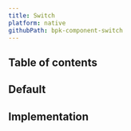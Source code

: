 ```yaml
---
title: Switch
platform: native
githubPath: bpk-component-switch
---
```




## Table of contents

## Default

<NativeComponentScreenshots
  iOS={iosSwitch}
  iOSAltText="iOS switch component"
  android={androidSwitch}
  androidAltText="Android switch component" />

## Implementation

<Readme file={readme} />
